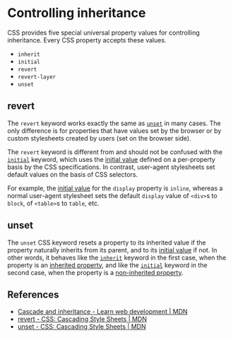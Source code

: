 # Controlling inheritance

CSS provides five special universal property values for controlling inheritance. Every CSS property accepts these values.

- `inherit`
- `initial`
- `revert`
- `revert-layer`
- `unset`

## revert

The `revert` keyword works exactly the same as [`unset`](https://developer.mozilla.org/en-US/docs/Web/CSS/unset) in many cases. The only difference is for properties that have values set by the browser or by custom stylesheets created by users (set on the browser side).

The `revert` keyword is different from and should not be confused with the [`initial`](https://developer.mozilla.org/en-US/docs/Web/CSS/initial) keyword, which uses the [initial value](https://developer.mozilla.org/en-US/docs/Web/CSS/initial_value) defined on a per-property basis by the CSS specifications. In contrast, user-agent stylesheets set default values on the basis of CSS selectors.

For example, the [initial value](https://developer.mozilla.org/en-US/docs/Web/CSS/initial_value) for the `display` property is `inline`, whereas a normal user-agent stylesheet sets the default `display` value of `<div>`s to `block`, of `<table>`s to `table`, etc.

## unset

The `unset` CSS keyword resets a property to its inherited value if the property naturally inherits from its parent, and to its [initial value](https://developer.mozilla.org/en-US/docs/Web/CSS/initial_value) if not. In other words, it behaves like the [`inherit`](https://developer.mozilla.org/en-US/docs/Web/CSS/inherit) keyword in the first case, when the property is an [inherited property](https://developer.mozilla.org/en-US/docs/Web/CSS/inheritance#inherited_properties), and like the [`initial`](https://developer.mozilla.org/en-US/docs/Web/CSS/initial) keyword in the second case, when the property is a [non-inherited property](https://developer.mozilla.org/en-US/docs/Web/CSS/inheritance#non-inherited_properties).

## References

- [Cascade and inheritance - Learn web development | MDN](https://developer.mozilla.org/en-US/docs/Learn/CSS/Building_blocks/Cascade_and_inheritance)
- [revert - CSS: Cascading Style Sheets | MDN](https://developer.mozilla.org/en-US/docs/Web/CSS/revert)
- [unset - CSS: Cascading Style Sheets | MDN](https://developer.mozilla.org/en-US/docs/Web/CSS/unset)

